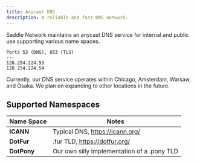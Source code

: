 ```yaml
---
title: Anycast DNS
description: A reliable and fast DNS network.
---
```


Saddle Network maintains an anycast DNS service for internal and public use supporting various name spaces.

```
Ports 53 (DNS), 853 (TLS)
---
128.254.224.53
128.254.224.54
```

Currently, our DNS service operates within Chicago, Amsterdam, Warsaw, and Osaka.
We plan on expanding to other locations in the future.

## Supported Namespaces

| Name Space | Notes |
| --- | --- |
| **ICANN** | Typical DNS, https://icann.org/ |
| **DotFur** | .fur TLD, https://dotfur.org/ |
| **DotPony** | Our own silly implementation of a .pony TLD |
